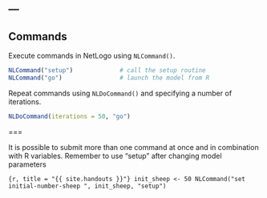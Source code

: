 ---
---

## Commands

Execute commands in NetLogo using `NLCommand()`.

```r
NLCommand("setup")             # call the setup routine 
NLCommand("go")                # launch the model from R
```

Repeat commands using `NLDoCommand()` and specifying a number of iterations. 

```r
NLDoCommand(iterations = 50, "go")
```

===

It is possible to submit more than one command at once and in combination with R variables. Remember to use "setup" after changing model parameters

```{r, title = "{{ site.handouts }}"}
init_sheep <- 50
NLCommand("set initial-number-sheep ", init_sheep, "setup")
```